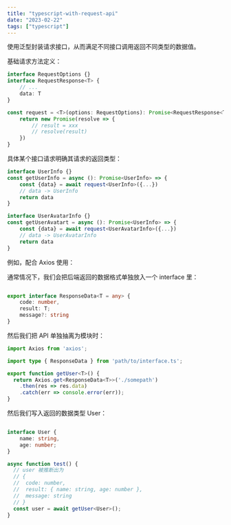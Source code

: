 ```yaml
---
title: "typescript-with-request-api"
date: "2023-02-22"
tags: ["typescript"]
---
```


使用泛型封装请求接口，从而满足不同接口调用返回不同类型的数据值。

基础请求方法定义：
```typescript
interface RequestOptions {}
interface RequestResponse<T> {
    // ...
    data: T
}

const request = <T>(options: RequestOptions): Promise<RequestResponse<T>> => {
    return new Promise(resolve => {
        // result = xxx
        // resolve(result)
    })
}
```

具体某个接口请求明确其请求的返回类型：
```typescript
interface UserInfo {}
const getUserInfo = async (): Promise<UserInfo> => {
    const {data} = await request<UserInfo>({...})
    // data -> UserInfo
    return data
}

interface UserAvatarInfo {}
const getUserAvatart = async (): Promise<UserInfo> => {
    const {data} = await request<UserAvatarInfo>({...})
    // data -> UserAvatarInfo
    return data
}
```

例如，配合 Axios 使用：

通常情况下，我们会把后端返回的数据格式单独放入一个 interface 里：

```typescript

export interface ResponseData<T = any> {
    code: number,
    result: T;
    message?: string
}
```

然后我们把 API 单独抽离为模块时：

```typescript
import Axios from 'axios';

import type { ResponseData } from 'path/to/interface.ts';

export function getUser<T>() {
  return Axios.get<ResponseData<T>>('./somepath')
    .then(res => res.data)
    .catch(err => console.error(err));
}
```

然后我们写入返回的数据类型 User：

```typescript

interface User {
    name: string,
    age: number;
}

async function test() {
  // user 被推断出为
  // {
  //  code: number,
  //  result: { name: string, age: number },
  //  message: string
  // }
  const user = await getUser<User>();
}
```

